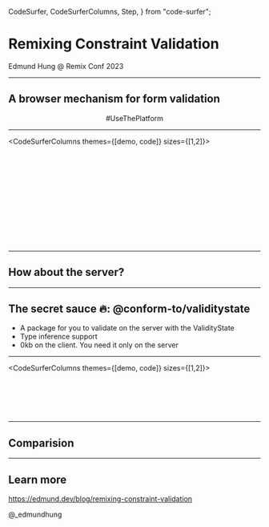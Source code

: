   CodeSurfer,
  CodeSurferColumns,
  Step,
} from "code-surfer";


<Layout>

# Remixing Constraint Validation

<div styles={{ textAlign: 'right '}}>Edmund Hung @ Remix Conf 2023</div>

</Layout>

---

<Layout>

## A browser mechanism for form validation

<center>#UseThePlatform</center>

</Layout>

---

<CodeSurferColumns themes={[demo, code]} sizes={[1,2]}>

<Step>

<Example src="./examples/1a" />

```jsx file=./01a.jsx title="HTML Form"
```

</Step>

<Step>

<Example src="./examples/1a" />

```jsx file=./01b.jsx title="Validation Attributes"
```

</Step>

<Step>

<Example src="./examples/1c" />

```jsx file=./01c.jsx title="Validation Attributes"
```

</Step>

<Step>

<Example src="./examples/1c" />

```diff title="Overview"
```

</Step>

<Step>

<Example src="./examples/2a" />

```jsx file=./02a.jsx title="Disable brower validation"
```

</Step>

<Step>

<Example src="./examples/2b" />

```jsx file=./02b.jsx title="Enhancing form validation with reportValidty"
```

</Step>

<Step>

<Example src="./examples/3a" />

```jsx file=./03a.jsx title="Customizing messages with setCustomValidity"
```

</Step>

<Step>

<Example src="./examples/3b" />

```jsx file=./03b.jsx title="Inspect errors through the ValidityState"
```

</Step>

<Step>

<Example src="./examples/3c" />

```jsx file=./03c.jsx title="FormData"
```

</Step>

<Step>

<Example src="./examples/3c" />

```diff 3:31 title="Overview"
```

</Step>

<Step>

<Example src="./examples/4a" />

```jsx 35,40:49 file=./04a.jsx title="Capturing messages through invalid event"
```

</Step>

<Step>

<Example src="./examples/4b" />

```jsx file=./04b.jsx title="Displaying error next to the input"
```

</Step>

<Step>

<Example src="./examples/4c" />

```jsx file=./04c.jsx title="Clearing error before reporting"
```

</Step>

<Step>

<Example src="./examples/4c" />

```diff 34:67 title="Finish"
```

</Step>

</CodeSurferColumns>

---

<Layout>

## How about the server?

</Layout>

---

<Layout>

## The secret sauce 🔥: @conform-to/validitystate

- A package for you to validate on the server with the ValidityState 
- Type inference support
- 0kb on the client. You need it only on the server

</Layout>

---

<CodeSurferColumns themes={[demo, code]} sizes={[1,2]}>

<Step>

<Example src="./examples/4c" />

```jsx 68:99 file=./04c.jsx
```

</Step>

<Step>

<Example src="./examples/5a" />

```jsx 90,99,108 file=./05a.jsx title="Extract the constraint of each form control as the schema"
```
</Step>

<Step>

<Example src="./examples/5a" />

```diff 4:19 title="Extract the constraint of each form control as the schema"
```
</Step>

<Step>

<Example src="./examples/5b" />

```jsx 1 file=./05b.jsx title="Import the parse helper"
```

</Step>

<Step>

<Example src="./examples/5b" />

```diff 54:66 title="Parse formData based on the schema"
```

</Step>

<Step>

<Example src="./examples/5c" />

```jsx 69:77 file=./05c.jsx title="Sync error with the client"
```

</Step>

</CodeSurferColumns>

---

<Layout>

## Comparision

</Layout>

---

<Layout>

## Learn more

https://edmund.dev/blog/remixing-constraint-validation

@_edmundhung

</Layout>